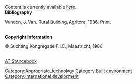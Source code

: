 Content is currently available [http://www.cd3wd.com/cd3wd_40/GTZCRYS3/h4244e.pdf here]. <br>

'''Bibliography''' 

Winden, J. Van. Rural Building. Agritore, 1986. Print. 

<br> 

'''Copyright Information''' 

©&nbsp;Stichting Kongregatie F.I.C., Maastricht, 1986 

<br>

[[AT Sourcebook]]
[[Category:Appropriate_technology]]
[[Category:Built environment]]
[[Category:International development]]